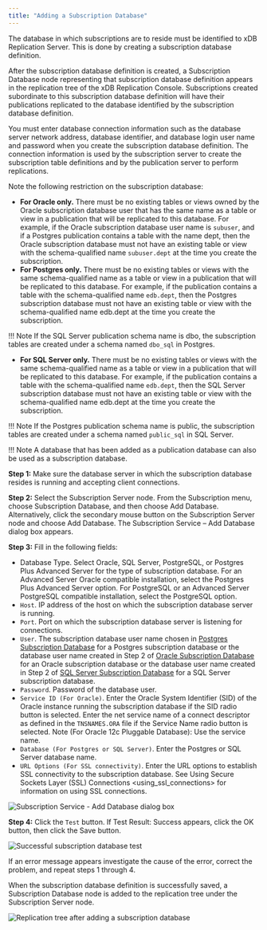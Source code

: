 ```yaml
---
title: "Adding a Subscription Database"
---
```


<div id="adding_subscription_database" class="registered_link"></div>

The database in which subscriptions are to reside must be identified to xDB Replication Server. This is done by creating a subscription database definition.

After the subscription database definition is created, a Subscription Database node representing that subscription database definition appears in the replication tree of the xDB Replication Console. Subscriptions created subordinate to this subscription database definition will have their publications replicated to the database identified by the subscription database definition.

You must enter database connection information such as the database server network address, database identifier, and database login user name and password when you create the subscription database definition. The connection information is used by the subscription server to create the subscription table definitions and by the publication server to perform replications.

Note the following restriction on the subscription database:

-   **For Oracle only.** There must be no existing tables or views owned by the Oracle subscription database user that has the same name as a table or view in a publication that will be replicated to this database. For example, if the Oracle subscription database user name is `subuser`, and if a Postgres publication contains a table with the name dept, then the Oracle subscription database must not have an existing table or view with the schema-qualified name `subuser.dept` at the time you create the subscription.
-   **For Postgres only.** There must be no existing tables or views with the same schema-qualified name as a table or view in a publication that will be replicated to this database. For example, if the publication contains a table with the schema-qualified name `edb.dept`, then the Postgres subscription database must not have an existing table or view with the schema-qualified name edb.dept at the time you create the subscription.

!!! Note
    If the SQL Server publication schema name is dbo, the subscription tables are created under a schema named `dbo_sql` in Postgres.

-   **For SQL Server only.** There must be no existing tables or views with the same schema-qualified name as a table or view in a publication that will be replicated to this database. For example, if the publication contains a table with the schema-qualified name `edb.dept`, then the SQL Server subscription database must not have an existing table or view with the schema-qualified name edb.dept at the time you create the subscription.

!!! Note
    If the Postgres publication schema name is public, the subscription tables are created under a schema named `public_sql` in SQL Server.

!!! Note
    A database that has been added as a publication database can also be used as a subscription database.

**Step 1:** Make sure the database server in which the subscription database resides is running and accepting client connections.

**Step 2:** Select the Subscription Server node. From the Subscription menu, choose Subscription Database, and then choose Add Database. Alternatively, click the secondary mouse button on the Subscription Server node and choose Add Database. The Subscription Service – Add Database dialog box appears.

**Step 3:** Fill in the following fields:

-   Database Type. Select Oracle, SQL Server, PostgreSQL, or Postgres Plus Advanced Server for the type of subscription database. For an Advanced Server Oracle compatible installation, select the Postgres Plus Advanced Server option. For PostgreSQL or an Advanced Server PostgreSQL compatible installation, select the PostgreSQL option.
-   `Host`. IP address of the host on which the subscription database server is running.
-   `Port`. Port on which the subscription database server is listening for connections.
-   `User`. The subscription database user name chosen in [Postgres Subscription Database](../01_prerequisites/05_preparing_sub_database/#postgres_sub_database) for a Postgres subscription database or the database user name created in Step 2 of [Oracle Subscription Database](../01_prerequisites/05_preparing_sub_database/#oracle_sub_database) for an Oracle subscription database or the database user name created in Step 2 of [SQL Server Subscription Database](../01_prerequisites/05_preparing_sub_database/#sql_sub_database) for a SQL Server subscription database.
-   `Password`. Password of the database user.
-   `Service ID (For Oracle)`. Enter the Oracle System Identifier (SID) of the Oracle instance running the subscription database if the SID radio button is selected. Enter the net service name of a connect descriptor as defined in the `TNSNAMES.ORA` file if the Service Name radio button is selected. Note (For Oracle 12c Pluggable Database): Use the service name.
-   `Database (For Postgres or SQL Server)`. Enter the Postgres or SQL Server database name.
-   `URL Options (For SSL connectivity)`. Enter the URL options to establish SSL connectivity to the subscription database. See <span class="title-ref">Using Secure Sockets Layer (SSL) Connections &lt;using_ssl_connections></span> for information on using SSL connections.

![Subscription Service - Add Database dialog box](/../../images/image81.png)

**Step 4:** Click the `Test` button. If Test Result: Success appears, click the OK button, then click the Save button.

![Successful subscription database test](/../../images/image82.png)

If an error message appears investigate the cause of the error, correct the problem, and repeat steps 1 through 4.

When the subscription database definition is successfully saved, a Subscription Database node is added to the replication tree under the Subscription Server node.

![Replication tree after adding a subscription database](/../../images/image83.png)
